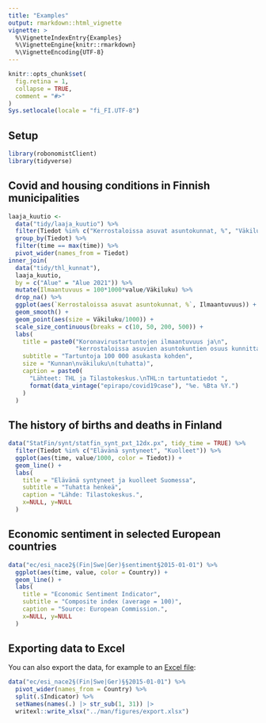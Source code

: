```yaml
---
title: "Examples"
output: rmarkdown::html_vignette
vignette: >
  %\VignetteIndexEntry{Examples}
  %\VignetteEngine{knitr::rmarkdown}
  %\VignetteEncoding{UTF-8}
---
```


```r
knitr::opts_chunk$set(
  fig.retina = 1,
  collapse = TRUE,
  comment = "#>"
)
Sys.setlocale(locale = "fi_FI.UTF-8")
```

## Setup

```r
library(robonomistClient)
library(tidyverse)
```

## Covid and housing conditions in Finnish municipalities

```r
laaja_kuutio <-
  data("tidy/laaja_kuutio") %>%
  filter(Tiedot %in% c("Kerrostaloissa asuvat asuntokunnat, %", "Väkiluku")) %>%
  group_by(Tiedot) %>%
  filter(time == max(time)) %>%
  pivot_wider(names_from = Tiedot)
inner_join(
  data("tidy/thl_kunnat"),
  laaja_kuutio,
  by = c("Alue" = "Alue 2021")) %>%
  mutate(Ilmaantuvuus = 100*1000*value/Väkiluku) %>%
  drop_na() %>%
  ggplot(aes(`Kerrostaloissa asuvat asuntokunnat, %`, Ilmaantuvuus)) +
  geom_smooth() +
  geom_point(aes(size = Väkiluku/1000)) +
  scale_size_continuous(breaks = c(10, 50, 200, 500)) +
  labs(
    title = paste0("Koronavirustartuntojen ilmaantuvuus ja\n",
                   "kerrostaloissa asuvien asuntokuntien osuus kunnittain"),
    subtitle = "Tartuntoja 100 000 asukasta kohden",
    size = "Kunnan\nväkiluku\n(tuhatta)",
    caption = paste0(
      "Lähteet: THL ja Tilastokeskus.\nTHL:n tartuntatiedot ",
      format(data_vintage("epirapo/covid19case"), "%e. %Bta %Y.")
    )
  )
```

## The history of births and deaths in Finland

```r
data("StatFin/synt/statfin_synt_pxt_12dx.px", tidy_time = TRUE) %>%
  filter(Tiedot %in% c("Elävänä syntyneet", "Kuolleet")) %>%
  ggplot(aes(time, value/1000, color = Tiedot)) +
  geom_line() +
  labs(
    title = "Elävänä syntyneet ja kuolleet Suomessa",
    subtitle = "Tuhatta henkeä",
    caption = "Lähde: Tilastokeskus.",
    x=NULL, y=NULL
  )

```

## Economic sentiment in selected European countries

```r
data("ec/esi_nace2§(Fin|Swe|Ger)§sentiment§2015-01-01") %>%
  ggplot(aes(time, value, color = Country)) +
  geom_line() +
  labs(
    title = "Economic Sentiment Indicator",
    subtitle = "Composite index (average = 100)",
    caption = "Source: European Commission.",
    x=NULL, y=NULL
  )
```

## Exporting data to Excel

You can also export the data, for example to an [Excel file](../../raw/main/man/figures/export.xlsx):

```r
data("ec/esi_nace2§(Fin|Swe|Ger)§§2015-01-01") %>%
  pivot_wider(names_from = Country) %>%
  split(.$Indicator) %>%
  setNames(names(.) |> str_sub(1, 31)) |>
  writexl::write_xlsx("../man/figures/export.xlsx")
```
